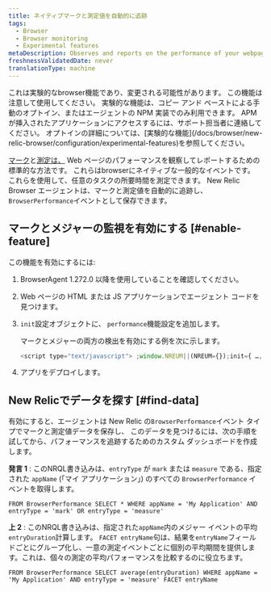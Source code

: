```yaml
---
title: ネイティブマークと測定値を自動的に追跡
tags:
  - Browser
  - Browser monitoring
  - Experimental features
metaDescription: Observes and reports on the performance of your webpages by automatically tracking native marks and measures.
freshnessValidatedDate: never
translationType: machine
---
```


<Callout variant="important">
  これは実験的なbrowser機能であり、変更される可能性があります。 この機能は注意して使用してください。 実験的な機能は、コピー アンド ペーストによる手動のオプトイン、またはエージェントの NPM 実装でのみ利用できます。 APM が挿入されたアプリケーションにアクセスするには、サポート担当者に連絡してください。 オプトインの詳細については、[実験的な機能](/docs/browser/new-relic-browser/configuration/experimental-features)を参照してください。
</Callout>

[マーク](https://developer.mozilla.org/en-US/docs/Web/API/Performance/mark)と[測定は、](https://developer.mozilla.org/en-US/docs/Web/API/Performance/measure) Web ページのパフォーマンスを観察してレポートするための標準的な方法です。 これらはbrowserにネイティブな一般的なイベントです。 これらを使用して、任意のタスクの所要時間を測定できます。 New Relic Browser エージェントは、マークと測定値を自動的に追跡し、 `BrowserPerformance`イベントとして保存できます。

## マークとメジャーの監視を有効にする [#enable-feature]

この機能を有効にするには:

1. BrowserAgent 1.272.0 以降を使用していることを確認してください。

2. Web ページの HTML または JS アプリケーションでエージェント コードを見つけます。

3. `init`設定オブジェクトに、 `performance`機能設定を追加します。

   マークとメジャーの両方の検出を有効にする例を次に示します。

   ```js
   <script type="text/javascript"> ;window.NREUM||(NREUM={});init={ …, performance: {capture_marks: true, capture_measures: true} }:
   ```

4. アプリをデプロイします。

## New Relicでデータを探す [#find-data]

有効にすると、エージェントは New Relic の`BrowserPerformance`イベント タイプでマークと測定値データを保存し、 このデータを見つけるには、次の手順を試してから、パフォーマンスを追跡するためのカスタム ダッシュボードを作成します。

**発言 1** : このNRQL書き込みは、`entryType` が `mark` または `measure` である、指定された `appName` (「マイ アプリケーション」) のすべての `BrowserPerformance` イベントを取得します。

```nrql
FROM BrowserPerformance SELECT * WHERE appName = 'My Application' AND entryType = 'mark' OR entryType = 'measure'
```

**上 2** : このNRQL書き込みは、指定された`appName`内のメジャー イベントの平均`entryDuration`計算します。 `FACET entryName`句は、結果を`entryName`フィールドごとにグループ化し、一意の測定イベントごとに個別の平均期間を提供します。これは、個々の測定の平均パフォーマンスを比較するのに役立ちます。

```nrql
FROM BrowserPerformance SELECT average(entryDuration) WHERE appName = 'My Application' AND entryType = 'measure' FACET entryName
```